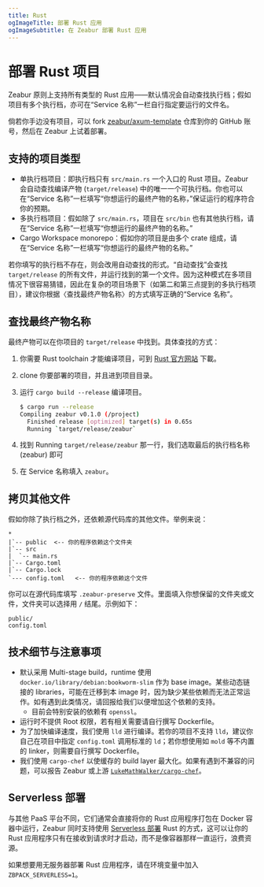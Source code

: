 ```yaml
---
title: Rust
ogImageTitle: 部署 Rust 应用
ogImageSubtitle: 在 Zeabur 部署 Rust 应用
---
```


# 部署 Rust 项目

Zeabur 原则上支持所有类型的 Rust 应用——默认情况会自动查找执行档；假如项目有多个执行档，亦可在“Service 名称”一栏自行指定要运行的文件名。

倘若你手边没有项目，可以 fork [zeabur/axum-template](https://github.com/zeabur/axum-template) 仓库到你的 GitHub 账号，然后在 Zeabur 上试着部署。

## 支持的项目类型

- 单执行档项目：即执行档只有 `src/main.rs` 一个入口的 Rust 项目。Zeabur 会自动查找编译产物 (`target/release`) 中的唯一一个可执行档。你也可以在“Service 名称”一栏填写“你想运行的最终产物的名称，”保证运行的程序符合你的预期。
- 多执行档项目：假如除了 `src/main.rs`，项目在 `src/bin` 也有其他执行档，请在“Service 名称”一栏填写“你想运行的最终产物的名称。”
- Cargo Workspace monorepo：假如你的项目是由多个 crate 组成，请在“Service 名称”一栏填写“你想运行的最终产物的名称。”

若你填写的执行档不存在，则会改用自动查找的形式。“自动查找”会查找 `target/release` 的所有文件，并运行找到的第一个文件。因为这种模式在多项目情况下很容易猜错，因此在复杂的项目场景下（如第二和第三点提到的多执行档项目），建议你根据〈查找最终产物名称〉的方式填写正确的“Service 名称”。

## 查找最终产物名称

最终产物可以在你项目的 `target/release` 中找到。具体查找的方式：

1. 你需要 Rust toolchain 才能编译项目，可到 [Rust 官方网站](https://www.rust-lang.org) 下載。
2. clone 你要部署的项目，并且进到项目目录。
3. 运行 `cargo build --release` 编译项目。

    ```bash
    $ cargo run --release
    Compiling zeabur v0.1.0 (/project)
      Finished release [optimized] target(s) in 0.65s
      Running `target/release/zeabur`
    ```

4. 找到 Running `target/release/zeabur` 那一行，我们选取最后的执行档名称 (zeabur) 即可
5. 在 Service 名称填入 `zeabur`。

## 拷贝其他文件

假如你除了执行档之外，还依赖源代码库的其他文件。举例来说：

```plain
*
|`-- public  <-- 你的程序依赖这个文件夹
|`-- src
|  `-- main.rs
|`-- Cargo.toml
|`-- Cargo.lock
`--- config.toml   <-- 你的程序依赖这个文件
```

你可以在源代码库填写 `.zeabur-preserve` 文件。里面填入你想保留的文件夹或文件，文件夹可以选择用 `/` 结尾。示例如下：

```plain
public/
config.toml
```

## 技术细节与注意事项

- 默认采用 Multi-stage build，runtime 使用 `docker.io/library/debian:bookworm-slim` 作为 base image。某些动态链接的 libraries，可能在迁移到本 image 时，因为缺少某些依赖而无法正常运作。如有遇到此类情况，请回报给我们以便增加这个依赖的支持。
  - 目前会特别安装的依赖有 `openssl`。
- 运行时不提供 Root 权限，若有相关需要请自行撰写 Dockerfile。
- 为了加快编译速度，我们使用 `lld` 进行编译。若你的项目不支持 `lld`，建议你自己在项目中指定 `config.toml` 调用标准的 `ld`；若你想使用如 `mold` 等不内置的 linker，则需要自行撰写 Dockerfile。
- 我们使用 `cargo-chef` 以使缓存的 build layer 最大化。如果有遇到不兼容的问题，可以报告 Zeabur 或上游 [`LukeMathWalker/cargo-chef`](https://github.com/LukeMathWalker/cargo-chef)。

## Serverless 部署

与其他 PaaS 平台不同，它们通常会直接将你的 Rust 应用程序打包在 Docker 容器中运行，Zeabur 同时支持使用
[Serverless 部署](../deploy/serverless) Rust 的方式，这可以让你的 Rust 应用程序只有在接收到请求时才启动，而不是像容器那样一直运行，浪费资源。

如果想要用无服务器部署 Rust 应用程序，请在环境变量中加入 `ZBPACK_SERVERLESS=1`。

